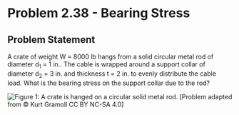 # Problem 2.38 - Bearing Stress {.unnumbered}

## Problem Statement
A crate of weight W = 8000 lb hangs from a solid circular metal rod of diameter d<sub>1</sub> = 1 in.. The cable is wrapped around a support collar of diameter d<sub>2</sub> = 3 in. and thickness t = 2 in. to evenly distribute the cable load. What is the bearing stress on the support collar due to the rod? 


![Figure 1: A crate is hanged on a circular solid metal rod.](images/166.png){fig-alt="Picture with a crate hanging on a circular solid metal rod. The crate is being help up by a cable on each side. The circular metal rod is between two walls."}
\[Problem adapted from © Kurt Gramoll CC BY NC-SA 4.0\]
